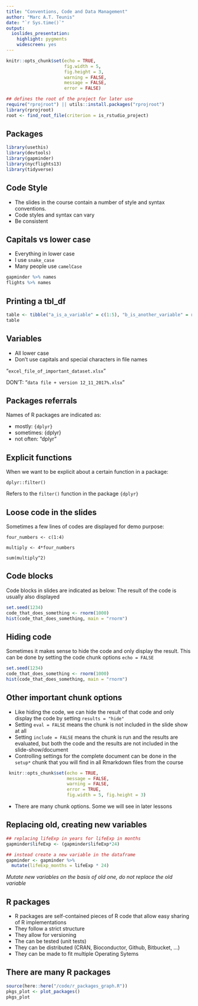 ```yaml
---
title: "Conventions, Code and Data Management"
author: "Marc A.T. Teunis"
date: "`r Sys.time()`"
output:
  ioslides_presentation: 
    highlight: pygments
    widescreen: yes
---
```


```r
knitr::opts_chunk$set(echo = TRUE, 
                      fig.width = 5, 
                      fig.height = 3,
                      warning = FALSE,
                      message = FALSE,
                      error = FALSE)
```

```r
## defines the root of the project for later use
require("rprojroot") || utils::install.packages("rprojroot")
library(rprojroot)
root <- find_root_file(criterion = is_rstudio_project)
```

## Packages
```r
library(usethis)
library(devtools)
library(gapminder)
library(nycflights13)
library(tidyverse)
```

## Code Style

 * The slides in the course contain a number of style and syntax conventions.
 * Code styles and syntax can vary
 * Be consistent

## Capitals vs lower case

 * Everything in lower case
 * I use `snake_case`
 * Many people use `camelCase`

```r
gapminder %>% names
flights %>% names
```

## Printing a tbl_df
```r
table <- tibble("a_is_a_variable" = c(1:5), "b_is_another_variable" = rnorm(5))
table
```

## Variables

 * All lower case
 * Don't use capitals and special characters in file names

"`excel_file_of_important_dataset.xlsx`"

DON'T: "`data file + version 12_11_2017%.xlsx`"

## Packages referrals

Names of R packages are indicated as:

 * mostly: `{dplyr}`
 * sometimes: {dplyr}
 * not often: "dplyr"

## Explicit functions

When we want to be explicit about a certain function in a package:

`dplyr::filter()`

Refers to the `filter()` function in the package `{dplyr}`

## Loose code in the slides
Sometimes a few lines of codes are displayed for demo purpose:

`four_numbers <- c(1:4)`

`multiply <- 4*four_numbers`

`sum(multiply^2)`

## Code blocks

Code blocks in slides are indicated as below:
The result of the code is usually also displayed
```r
set.seed(1234)
code_that_does_something <- rnorm(1000)
hist(code_that_does_something, main = "rnorm")
```

## Hiding code 

Sometimes it makes sense to hide the code and only display the result. 
This can be done by setting the code chunk options `echo = FALSE`

```r
set.seed(1234)
code_that_does_something <- rnorm(1000)
hist(code_that_does_something, main = "rnorm")
```

## Other important chunk options

 * Like hiding the code, we can hide the result of that code and only display the code by setting `results = "hide"`
 * Setting `eval = FALSE` means the chunk is not included in the slide show at all
 * Setting `include = FALSE` means the chunk is run and the results are evaluated, but both the code and the results are not included in the slide-show/document 
 * Controlling settings for the complete document can be done in the `setup*` chunk that you will find in all Rmarkdown files from the course

```r
 knitr::opts_chunk$set(echo = TRUE,
                       message = FALSE,
                       warning = FALSE,
                       error = TRUE,
                       fig.width = 5, fig.height = 3)
```
 
 * There are many chunk options. Some we will see in later lessons

## Replacing old, creating new variables
```r
## replacing lifeExp in years for lifeExp in months
gapminder$lifeExp <- (gapminder$lifeExp*24)

## instead create a new variable in the dataframe
gapminder <- gapminder %>%
  mutate(lifeExp_months = lifeExp * 24)
```

_Mutate new variables on the basis of old one, do not replace the old variable_

## R packages

 * R packages are self-contained pieces of R code that allow easy sharing of R implementations
 * They follow a strict structure
 * They allow for versioning
 * The can be tested (unit tests)
 * They can be distributed (CRAN, Bioconductor, Github, Bitbucket, ...)
 * They can be made to fit multiple Operating Sytems
 
## There are many R packages

```r
source(here::here("/code/r_packages_graph.R"))
pkgs_plot <- plot_packages()
pkgs_plot
```



 



